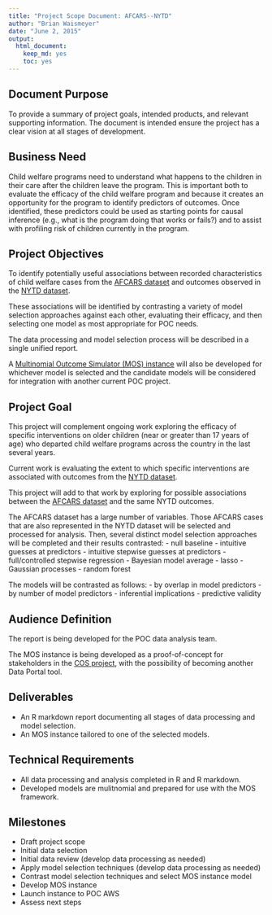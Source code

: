 ```yaml
---
title: "Project Scope Document: AFCARS--NYTD"
author: "Brian Waismeyer"
date: "June 2, 2015"
output: 
  html_document: 
    keep_md: yes
    toc: yes
---
```


## Document Purpose
To provide a summary of project goals, intended products, and relevant 
supporting information. The document is intended ensure the project has a clear
vision at all stages of development.

## Business Need
Child welfare programs need to understand what happens to the children in their
care after the children leave the program. This is important both to evaluate
the efficacy of the child welfare program and because it creates an opportunity
for the program to identify predictors of outcomes. Once identified, these
predictors could be used as starting points for causal inference (e.g., what
is the program doing that works or fails?) and to assist with profiling risk
of children currently in the program.

## Project Objectives
To identify potentially useful associations between recorded characteristics
of child welfare cases from the [AFCARS dataset](http://www.ndacan.cornell.edu/datasets/pdfs_user_guides/AFCARS_Guide_2000-Present.pdf#)
and outcomes observed in the [NYTD dataset](http://www.ndacan.cornell.edu/datasets/pdfs_user_guides/182user.pdf).

These associations will be identified by contrasting a variety of model
selection approaches against each other, evaluating their efficacy, and then
selecting one model as most appropriate for POC needs.

The data processing and model selection process will be described in a single
unified report.

A [Multinomial Outcome Simulator (MOS) instance](https://github.com/bwaismeyer/MOS_framework)
will also be developed for whichever model is selected and the candidate models 
will be considered for integration with another current POC project.

## Project Goal
This project will complement ongoing work exploring the efficacy of specific
interventions on older children (near or greater than 17 years of age) who
departed child welfare programs across the country in the last several years.

Current work is evaluating the extent to which specific interventions are
associated with outcomes from the [NYTD dataset](http://www.ndacan.cornell.edu/datasets/pdfs_user_guides/182user.pdf).

This project will add to that work by exploring for possible associations
between the [AFCARS dataset](http://www.ndacan.cornell.edu/datasets/pdfs_user_guides/AFCARS_Guide_2000-Present.pdf#)
and the same NYTD outcomes.

The AFCARS dataset has a large number of variables. Those AFCARS cases that are
also represented in the NYTD dataset will be selected and processed for
analysis. Then, several distinct model selection approaches will be completed
and their results contrasted:
- null baseline
- intuitive guesses at predictors
- intuitive stepwise guesses at predictors
- full/controlled stepwise regression
- Bayesian model average
- lasso
- Gaussian processes
- random forest

The models will be contrasted as follows:
- by overlap in model predictors
- by number of model predictors
- inferential implications
- predictive validity

## Audience Definition
The report is being developed for the POC data analysis team.

The MOS instance is being developed as a proof-of-concept for stakeholders in
the [COS project](https://github.com/pocdata/COS), with the possibility of
becoming another Data Portal tool.

## Deliverables
* An R markdown report documenting all stages of data processing and model
selection.
* An MOS instance tailored to one of the selected models.

## Technical Requirements
* All data processing and analysis completed in R and R markdown.
* Developed models are mulitnomial and prepared for use with the MOS
  framework.
  
## Milestones
* Draft project scope
* Initial data selection
* Initial data review (develop data processing as needed)
* Apply model selection techniques (develop data processing as needed)
* Contrast model selection techniques and select MOS instance model
* Develop MOS instance
* Launch instance to POC AWS
* Assess next steps